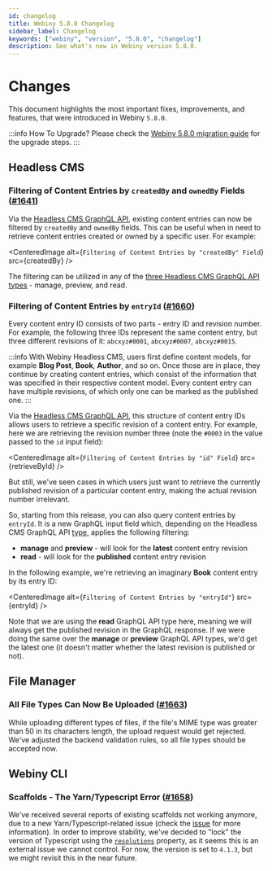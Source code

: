 ```yaml
---
id: changelog
title: Webiny 5.8.0 Changelog
sidebar_label: Changelog
keywords: ["webiny", "version", "5.8.0", "changelog"]
description: See what's new in Webiny version 5.8.0.
---
```



# Changes

This document highlights the most important fixes, improvements, and features, that were introduced in Webiny `5.8.0`.

:::info How To Upgrade?
Please check the [Webiny 5.8.0 migration guide](/docs/how-to-guides/upgrade-webiny/5.7.0-to-5.8.0) for the upgrade steps.
:::

## Headless CMS

### Filtering of Content Entries by `createdBy` and `ownedBy` Fields ([#1641](https://github.com/webiny/webiny-js/issues/1641))

Via the [Headless CMS GraphQL API](/docs/key-topics/webiny-applications/headless-cms/graphql-api), existing content entries can now be filtered by `createdBy` and `ownedBy` fields. This can be useful when in need to retrieve content entries created or owned by a specific user. For example:

<CenteredImage alt={`Filtering of Content Entries by "createdBy" Field`} src={createdBy} />

The filtering can be utilized in any of the [three Headless CMS GraphQL API types](/docs/key-topics/webiny-applications/headless-cms/graphql-api#graphql-api-types) - manage, preview, and read.

### Filtering of Content Entries by `entryId` ([#1660](https://github.com/webiny/webiny-js/pull/1660))

Every content entry ID consists of two parts - entry ID and revision number. For example, the following three IDs represent the same content entry, but three different revisions of it: `abcxyz#0001`, `abcxyz#0007`, `abcxyz#0015`.

:::info
With Webiny Headless CMS, users first define content models, for example **Blog Post**, **Book**, **Author**, and so on. Once those are in place, they continue by creating content entries, which consist of the information that was specified in their respective content model. Every content entry can have multiple revisions, of which only one can be marked as the published one.
:::

Via the [Headless CMS GraphQL API](/docs/key-topics/webiny-applications/headless-cms/graphql-api), this structure of content entry IDs allows users to retrieve a specific revision of a content entry. For example, here we are retrieving the revision number three (note the `#0003` in the value passed to the `id` input field):

<CenteredImage alt={`Filtering of Content Entries by "id" Field`} src={retrieveById} />

But still, we've seen cases in which users just want to retrieve the currently published revision of a particular content entry, making the actual revision number irrelevant.

So, starting from this release, you can also query content entries by `entryId`. It is a new GraphQL input field which, depending on the Headless CMS GraphQL API [type](/docs/key-topics/webiny-applications/headless-cms/graphql-api#graphql-api-types), applies the following filtering:

- **manage** and **preview** - will look for the **latest** content entry revision
- **read** - will look for the **published** content entry revision

In the following example, we're retrieving an imaginary **Book** content entry by its entry ID:

<CenteredImage alt={`Filtering of Content Entries by "entryId"`} src={entryId} />

Note that we are using the **read** GraphQL API type here, meaning we will always get the published revision in the GraphQL response. If we were doing the same over the **manage** or **preview** GraphQL API types, we'd get the latest one (it doesn't matter whether the latest revision is published or not).

## File Manager

### All File Types Can Now Be Uploaded ([#1663](https://github.com/webiny/webiny-js/pull/1663))

While uploading different types of files, if the file's MIME type was greater than 50 in its characters length, the upload request would get rejected. We've adjusted the backend validation rules, so all file types should be accepted now.

## Webiny CLI

### Scaffolds - The Yarn/Typescript Error ([#1658](https://github.com/webiny/webiny-js/issues/1658))

We've received several reports of existing scaffolds not working anymore, due to a new Yarn/Typescript-related issue (check the [issue](https://github.com/webiny/webiny-js/issues/1658) for more information). In order to improve stability, we've decided to "lock" the version of Typescript using the [`resolutions`](https://yarnpkg.com/configuration/manifest/#resolutions) property, as it seems this is an external issue we cannot control. For now, the version is set to `4.1.3`, but we might revisit this in the near future.

